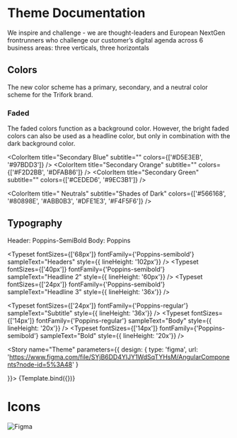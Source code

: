 
<Meta title="Introduction/Theme"
      decorators="{[withDesign]}" />


# Theme Documentation
We inspire and challenge - we are
thought-leaders and European NextGen
frontrunners who challenge our customer’s
digital agenda across 6 business areas: three
verticals, three horizontals

## Colors
The new color scheme has a primary, secondary, and a neutral
color scheme for the Trifork brand. 

<ColorPalette>
<ColorItem
    title="Primary Orange"
    subtitle="The orange color works as a
subheader above the main header, for quotations or highlighting
a specific word or element."
    colors={['#FF6600']}
  />
  <ColorItem
    title="Primary Dark"
    subtitle="The dark color is primarily used for
headlines and can also function as a background color."
    colors={['#445866']}
  />

### Faded
The faded colors function as a background color.
However, the bright faded colors can also be used
as a headline color, but only in combination with
the dark background color. 
  
  <ColorItem
    title="Secondary Blue"
    subtitle=""
    colors={['#D5E3EB', '#97BDD3']}
  />
  <ColorItem
    title="Secondary Orange"
    subtitle=""
    colors={['#F2D2BB', '#DFAB86']}
  />
  <ColorItem
    title="Secondary Green"
    subtitle=""
    colors={['#CEDED6', '#9EC3B1']}
  />

<ColorItem
    title=" Neutrals"
    subtitle="Shades of Dark"
    colors={['#566168', '#80898E', '#ABB0B3', '#DFE1E3', '#F4F5F6']}
  />

</ColorPalette>

## Typography

Header: Poppins-SemiBold
Body: Poppins


<Typeset fontSizes={['68px']} fontFamily={'Poppins-semibold'} sampleText="Headers" style={{ lineHeight: '102px'}} />
<Typeset fontSizes={['40px']} fontFamily={'Poppins-semibold'} sampleText="Headline 2" style={{ lineHeight: '60px'}} />
<Typeset fontSizes={['24px']} fontFamily={'Poppins-semibold'} sampleText="Headline 3" style={{ lineHeight: '36x'}} />

<Typeset fontSizes={['24px']} fontFamily={'Poppins-regular'} sampleText="Subtitle" style={{ lineHeight: '36x'}} />
<Typeset fontSizes={['14px']} fontFamily={'Poppins-regular'} sampleText="Body" style={{ lineHeight: '20x'}} />
<Typeset fontSizes={['14px']} fontFamily={'Poppins-semibold'} sampleText="Bold" style={{ lineHeight: '20x'}} />



<Story
   name="Theme"
   parameters={{
     design: {
       type: 'figma',
       url: 'https://www.figma.com/file/SYjB6DD4YlJY1WdSqTYHsM/AngularComponents?node-id=5%3A48'
     }
     
   }}>
    {Template.bind({})}
 </Story>



# Icons
<IconGallery>
  <IconItem name="Figma"><img src={Figma} alt="Figma" /></IconItem>
</IconGallery>